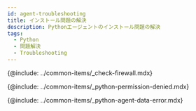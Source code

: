 ```yaml
---
id: agent-troubleshooting
title: インストール問題の解決
description: Pythonエージェントのインストール問題の解決
tags:
  - Python
  - 問題解決
  - Troubleshooting
---
```


{@include: ../common-items/_check-firewall.mdx} 

{@include: ../common-items/_python-permission-denied.mdx} 

<!-- 길이, 공통 사항인지 별개인지
프로젝트에 에이전트가 등록되지 않는 경우 모니터링 데이터 수집이 이루어지지 않는 경우
-->

{@include: ../common-items/_python-agent-data-error.mdx} 
